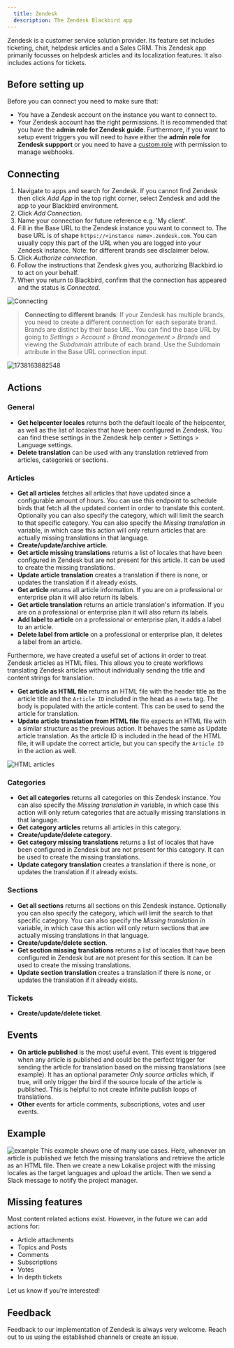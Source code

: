 ```yaml
---
  title: Zendesk
  description: The Zendesk Blackbird app
---
```


<LinkCard title="View on Github" target="_blank" href="https://github.com/bb-io/Zendesk" icon="github" />

Zendesk is a customer service solution provider. Its feature set includes ticketing, chat, helpdesk articles and a Sales CRM. This Zendesk app primarily focusses on helpdesk articles and its localization features. It also includes actions for tickets.

## Before setting up

Before you can connect you need to make sure that:

- You have a Zendesk account on the instance you want to connect to.
- Your Zendesk account has the right permissions. It is recommended that you have the **admin role for Zendesk guide**. Furthermore, if you want to setup event triggers you will need to have either the **admin role for Zendesk suppport** or you need to have a [custom role](https://support.zendesk.com/hc/en-us/articles/4408882153882-Creating-custom-roles-and-assigning-agents#topic_cxn_hig_bd) with permission to manage webhooks.

## Connecting

1. Navigate to apps and search for Zendesk. If you cannot find Zendesk then click _Add App_ in the top right corner, select Zendesk and add the app to your Blackbird environment.
2. Click _Add Connection_.
3. Name your connection for future reference e.g. 'My client'.
4. Fill in the Base URL to the Zendesk instance you want to connect to. The base URL is of shape `https://<instance name>.zendesk.com`. You can usually copy this part of the URL when you are logged into your Zendesk instance. Note: for different brands see disclaimer below.
5. Click _Authorize connection_.
6. Follow the instructions that Zendesk gives you, authorizing Blackbird.io to act on your behalf.
7. When you return to Blackbird, confirm that the connection has appeared and the status is _Connected_.

![Connecting](https://raw.githubusercontent.com/bb-io/Zendesk/main/image/README/1692612174111.png)

> **Connecting to different brands**: If your Zendesk has multiple brands, you need to create a different connection for each separate brand. Brands are distinct by their base URL. You can find the base URL by going to *Settings > Account > Brand management > Brands* and viewing the *Subdomain* attribute of each brand. Use the Subdomain attribute in the Base URL connection input.

![1738163882548](https://raw.githubusercontent.com/bb-io/Zendesk/main/image/README/1738163882548.png)

## Actions

### General

- **Get helpcenter locales** returns both the default locale of the helpcenter, as well as the list of locales that have been configured in Zendesk. You can find these settings in the Zendesk help center > Settings > Language settings.
- **Delete translation** can be used with any translation retrieved from articles, categories or sections.

### Articles

- **Get all articles** fetches all articles that have updated since a configurable amount of hours. You can use this endpoint to schedule birds that fetch all the updated content in order to translate this content. Optionally you can also specify the category, which will limit the search to that specific category. You can also specify the _Missing translation in_ variable, in which case this action will only return articles that are actually missing translations in that language.
- **Create/update/archive article**.
- **Get article missing translations** returns a list of locales that have been configured in Zendesk but are not present for this article. It can be used to create the missing translations.
- **Update article translation** creates a translation if there is none, or updates the translation if it already exists.
- **Get article** returns all article information. If you are on a professional or enterprise plan it will also return its labels.
- **Get article translation** returns an article translation's information. If you are on a professional or enterprise plan it will also return its labels.
- **Add label to article** on a professional or enterprise plan, it adds a label to an article.
- **Delete label from article** on a professional or enterprise plan, it deletes a label from an article.

Furthermore, we have created a useful set of actions in order to treat Zendesk articles as HTML files. This allows you to create workflows translating Zendesk articles without individually sending the title and content strings for translation.

- **Get article as HTML file** returns an HTML file with the header title as the article title and the `Article ID` included in the head as a `meta` tag. The body is populated with the article content. This can be used to send the article for translation.
- **Update article translation from HTML file** file expects an HTML file with a similar structure as the previous action. It behaves the same as Update article translation. As the article ID is included in the head of the HTML file, it will update the correct article, but you can specify the `Article ID` in the action as well.

![HTML articles](https://raw.githubusercontent.com/bb-io/Zendesk/main/image/README/1692613846802.png)

### Categories

- **Get all categories** returns all categories on this Zendesk instance. You can also specify the _Missing translation in_ variable, in which case this action will only return categories that are actually missing translations in that language.
- **Get category articles** returns all articles in this category.
- **Create/update/delete category**.
- **Get category missing translations** returns a list of locales that have been configured in Zendesk but are not present for this category. It can be used to create the missing translations.
- **Update category translation** creates a translation if there is none, or updates the translation if it already exists.

### Sections

- **Get all sections** returns all sections on this Zendesk instance. Optionally you can also specify the category, which will limit the search to that specific category. You can also specify the _Missing translation in_ variable, in which case this action will only return sections that are actually missing translations in that language.
- **Create/update/delete section**.
- **Get section missing translations** returns a list of locales that have been configured in Zendesk but are not present for this section. It can be used to create the missing translations.
- **Update section translation** creates a translation if there is none, or updates the translation if it already exists.

### Tickets

- **Create/update/delete ticket**.

## Events

- **On article published** is the most useful event. This event is triggered when any article is published and could be the perfect trigger for sending the article for translation based on the missing translations (see example). It has an optional parameter _Only source articles_ which, if true, will only trigger the bird if the source locale of the article is published. This is helpful to not create infinite publish loops of translations.
- **Other** events for article comments, subscriptions, votes and user events.

## Example

![example](https://raw.githubusercontent.com/bb-io/Zendesk/main/image/README/1692615904702.png)
This example shows one of many use cases. Here, whenever an article is published we fetch the missing translations and retrieve the article as an HTML file. Then we create a new Lokalise project with the missing locales as the target languages and upload the article. Then we send a Slack message to notify the project manager.

## Missing features

Most content related actions exist. However, in the future we can add actions for:

- Article attachments
- Topics and Posts
- Comments
- Subscriptions
- Votes
- In depth tickets

Let us know if you're interested!

## Feedback

Feedback to our implementation of Zendesk is always very welcome. Reach out to us using the established channels or create an issue.


